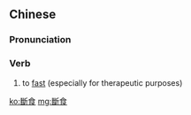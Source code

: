 {{also|断食}}
==Chinese==
{{zh-forms|s=断食}}

===Pronunciation===
{{zh-pron
|m=duànshí
|c=dyun6 sik6
|cat=v
}}

===Verb===
{{zh-verb}}

# to [[fast]] (especially for therapeutic purposes)

[[ko:斷食]]
[[mg:斷食]]